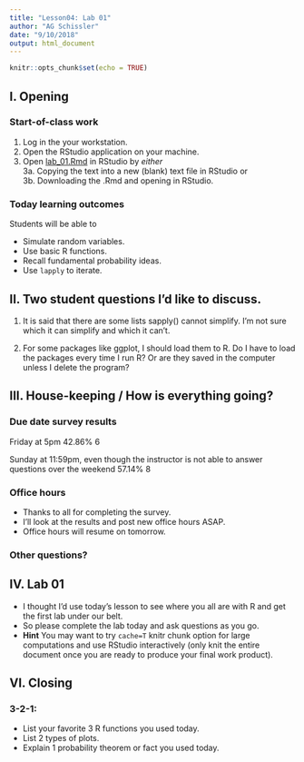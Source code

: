 ```yaml
---
title: "Lesson04: Lab 01"
author: "AG Schissler"
date: "9/10/2018"
output: html_document
---
```


```r
knitr::opts_chunk$set(echo = TRUE)
```

## I. Opening 

### Start-of-class work

1. Log in the your workstation.
2. Open the RStudio application on your machine.
3. Open [lab_01.Rmd](https://github.com/grizant/STAT445/blob/master/labs/lab_01.Rmd) in RStudio by _either_  
3a. Copying the text into a new (blank) text file in RStudio or  
3b. Downloading the .Rmd and opening in RStudio.

### Today learning outcomes

Students will be able to

- Simulate random variables.
- Use basic R functions.
- Recall fundamental probability ideas.
- Use `lapply` to iterate.

## II. Two student questions I'd like to discuss.

1. It is said that there are some lists sapply() cannot simplify. I'm not sure which it can simplify and which it can't.

2. For some packages like ggplot, I should load them to R. Do I have to load the packages every time I run R? Or are they saved in the computer unless I delete the program?

## III. House-keeping / How is everything going?

### Due date survey results
Friday at 5pm
42.86% 6

Sunday at 11:59pm, even though the instructor is not able to answer questions over the weekend
57.14% 8

### Office hours

- Thanks to all for completing the survey.
- I'll look at the results and post new office hours ASAP.
- Office hours will resume on tomorrow.

### Other questions?

## IV. Lab 01

- I thought I'd use today's lesson to see where you all are with R and get the first lab under our belt.
- So please complete the lab today and ask questions as you go.
- **Hint** You may want to try `cache=T` knitr chunk option for large computations and use RStudio interactively (only knit the entire document once you are ready to produce your final work product).

## VI. Closing

### 3-2-1:

- List your favorite 3 R functions you used today.
- List 2 types of plots.
- Explain 1 probability theorem or fact you used today.
